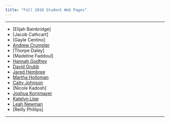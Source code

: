 ```yaml
---
title: "Fall 2018 Student Web Pages"
---
```


<hr>

* [Elijah Bainbridge]
* [Jacob Cathcart]
* [Gayle Centino]
* [Andrew Crumpler](https://andrewcrumpler.github.io/)
* [Thorpe Daley]
* [Madeline Faddoul]
* [Hannah Godfrey](https://marshands.github.io/)
* [David Grubb](https://davidgrubb.github.io/)
* [Jared Hembree](jttps://hembreeja.github.io/)
* [Martha Holloman](https://hollomanma.github.io/)
* [Caity Johnson](https://caityjohnson.github.io/)
* [Nicole Kadosh]
* [Joshua Kornmayer](https://joshuakornmayer.github.io/)
* [Katelyn Lipe](https://lipekm.github.io/)
* [Leah Newman](https://leah-newman.github.io/)
* [Reilly Phillips]

<hr>